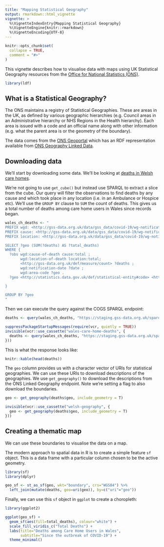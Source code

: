 ```yaml
---
title: "Mapping Statistical Geography"
output: rmarkdown::html_vignette
vignette: >
  %\VignetteIndexEntry{Mapping Statistical Geography}
  %\VignetteEngine{knitr::rmarkdown}
  %\VignetteEncoding{UTF-8}
---
```


```r
knitr::opts_chunk$set(
  collapse = TRUE,
  comment = "#>"
)
```

This vignette describes how to visualise data with maps using UK Statistical Geography resources from the [Office for National Statistics (ONS)](https://www.ons.gov.uk/).

```r
library(ldf)
```

## What is a Statistical Geography?

The ONS maintains a registry of Statistical Geographies. These are areas in the UK, as defined by various geographic hierarchies (e.g. Council areas in an Administrative hierarchy or NHS Regions in the Health hierarchy). Each area is issued with a code and an official name along with other information (e.g. what the parent area is or the geometry of the boundary).

The data comes from the [ONS Geoportal](https://geoportal.statistics.gov.uk/) which has an RDF representation available from [ONS Geography Linked Data](http://statistics.data.gov.uk/).

## Downloading data

We'll start by downloading some data. We'll be looking at [deaths in Welsh care homes](https://staging.gss-data.org.uk/cube/explore?uri=http%3A%2F%2Fgss-data.org.uk%2Fdata%2Fgss_data%2Fcovid-19%2Fwg-notifications-of-deaths-of-residents-related-to-covid-19-in-adult-care-homes-catalog-entry).

We're not going to use `get_cube()` but instead use SPARQL to extract a slice from the cube. Our query will filter the observations to find deaths by any cause and which took place in any location (i.e. in an Ambulance or Hospice etc). We'll use the `GROUP BY` clause to `SUM` the count of deaths. This gives us a total number of deaths among care home users in Wales since records began.

```r
wales_ch_deaths <- "
PREFIX wgd: <http://gss-data.org.uk/data/gss_data/covid-19/wg-notifications-of-deaths-of-residents-related-to-covid-19-in-adult-care-homes#dimension/>
PREFIX cause: <http://gss-data.org.uk/data/gss_data/covid-19/wg-notifications-of-deaths-of-residents-related-to-covid-19-in-adult-care-homes#concept/cause-of-death/>
PREFIX location: <http://gss-data.org.uk/data/gss_data/covid-19/wg-notifications-of-deaths-of-residents-related-to-covid-19-in-adult-care-homes#concept/location-of-death/>

SELECT ?geo (SUM(?deaths) AS ?total_deaths)
WHERE {
  ?obs wgd:cause-of-death cause:total ;
       wgd:location-of-death location:total;
       <http://gss-data.org.uk/def/measure/count> ?deaths ;
       wgd:notification-date ?date ;
       wgd:area-code ?geo .
  ?geo <http://statistics.data.gov.uk/def/statistical-entity#code> <http://statistics.data.gov.uk/id/statistical-entity/W06> .

}

GROUP BY ?geo
"
```

Then we can execute the query against the COGS SPARQL endpoint:

```r
deaths <- query(wales_ch_deaths, "https://staging.gss-data.org.uk/sparql")
```

```r
suppressPackageStartupMessages(require(vcr, quietly = TRUE))
invisible(vcr::use_cassette("wales-care-home-deaths", {
  deaths <- query(wales_ch_deaths, "https://staging.gss-data.org.uk/sparql")
}))
```

This is what the response looks like:

```r
knitr::kable(head(deaths))
```

The `geo` column provides us with a character vector of URIs for statistical geographies. We can use these URIs to download descriptions of the geographies. We use `get_geography()` to download the descriptions from the ONS Linked Geography endpoint. Note we're setting a flag to also download the boundaries.

```r
geo <- get_geography(deaths$geo, include_geometry = T)
```

```r
invisible(vcr::use_cassette("welsh-geography", {
  geo <- get_geography(deaths$geo, include_geometry = T)
}))
```

## Creating a thematic map

We can use these boundaries to visualise the data on a map.

The modern approach to spatial data in R is to create a simple feature `sf` object. This is a data frame with a particular column chosen to be the active geometry.

```r
library(sf)
library(dplyr)

geo_sf <- st_as_sf(geo, wkt="boundary", crs="WGS84") %>%
  left_join(mutate(deaths, geo=uri(geo)), by=c("uri"="geo"))
```

Finally, we can use this `sf` object in `ggplot` to create a choropleth:

```r
library(ggplot2)

ggplot(geo_sf) + 
  geom_sf(aes(fill=total_deaths), colour="white") + 
  scale_fill_viridis_c("Total Deaths") + 
  labs(title="Deaths among Care Home Users in Wales", 
       subtitle="Since the outbreak of COVID-19") +
  theme_minimal()
```
